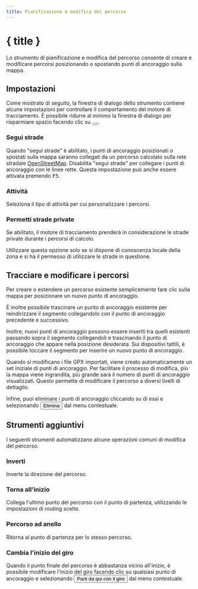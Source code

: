 ```yaml
---
title: Pianificazione e modifica del percorso
---
```


<script>
</script>

# <Pencil size="24" class="inline-block" style="margin-bottom: 5px" /> { title }

Lo strumento di pianificazione e modifica del percorso consente di creare e modificare percorsi posizionando o spostando punti di ancoraggio sulla mappa.

## Impostazioni

Come mostrato di seguito, la finestra di dialogo dello strumento contiene alcune impostazioni per controllare il comportamento del motore di tracciamento.
È possibile ridurre al minimo la finestra di dialogo per risparmiare spazio facendo clic su <button><SquareArrowUpLeft size="16" class="inline-block" style="margin-bottom: 2px" /></button>.

<div class="flex flex-row justify-center">
    <Routing minimizable={false} class="text-foreground p-3 border rounded-md shadow-lg" />
</div>

### <Route size="16" class="inline-block" style="margin-bottom: 2px" />Segui strade

Quando "segui strade" è abilitato, i punti di ancoraggio posizionati o spostati sulla mappa saranno collegati da un percorso calcolato sulla rete stradale <a href="https://www.openstreetmap.org" target="_blank">OpenStreetMap</a>.
Disabilita "segui strade" per collegare i punti di ancoraggio con le linee rette.
Questa impostazione può anche essere attivata premendo <kbd>F5</kbd>.

### <Bike size="16" class="inline-block" style="margin-bottom: 2px" /> Attività

Seleziona il tipo di attività per cui personalizzare i percorsi.

### <TriangleAlert size="16" class="inline-block" style="margin-bottom: 2px" />Permetti strade private

Se abilitato, il motore di tracciamento prenderà in considerazione le strade private durante i percorsi di calcolo.

<DocsNote type="warning">

Utilizzare questa opzione solo se si dispone di conoscenza locale della zona e si ha il permesso di utilizzare le strade in questione.

</DocsNote>

## Tracciare e modificare i percorsi

Per creare o estendere un percorso esistente semplicemente fare clic sulla mappa per posizionare un nuovo punto di ancoraggio.

È inoltre possibile trascinare un punto di ancoraggio esistente per reindirizzare il segmento collegandolo con il punto di ancoraggio precedente e successivo.

Inoltre, nuovi punti di ancoraggio possono essere inseriti tra quelli esistenti passando sopra il segmento collegandoli e trascinando il punto di ancoraggio che appare nella posizione desiderata.
Sui dispositivi tattili, è possibile toccare il segmento per inserire un nuovo punto di ancoraggio.

<DocsNote>

Quando si modificano i file GPX importati, viene creato automaticamente un set iniziale di punti di ancoraggio.
Per facilitare il processo di modifica, più la mappa viene ingrandita, più grande sarà il numero di punti di ancoraggio visualizzati.
Questo permette di modificare il percorso a diversi livelli di dettaglio.

</DocsNote>

Infine, puoi eliminare i punti di ancoraggio cliccando su di essi e selezionando <button><Trash2 size="16" class="inline-block" style="margin-bottom: 4px" /> Elimina</button> dal menu contestuale.

<DocsImage src="tools/routing" alt="I punti di ancoraggio ti permettono di modificare facilmente un percorso." />

## Strumenti aggiuntivi

I seguenti strumenti automatizzano alcune operazioni comuni di modifica del percorso.

### <ArrowRightLeft size="16" class="inline-block" style="margin-bottom: 2px" /> Inverti

Inverte la direzione del percorso.

### <Home size="16" class="inline-block" style="margin-bottom: 2px" /> Torna all'inizio

Collega l'ultimo punto del percorso con il punto di partenza, utilizzando le impostazioni di routing scelte.

### <Repeat size="16" class="inline-block" style="margin-bottom: 2px" /> Percorso ad anello

Ritorna al punto di partenza per lo stesso percorso.

### <CirclePlay size="16" class="inline-block" style="margin-bottom: 2px" /> Cambia l'inizio del giro

Quando il punto finale del percorso è abbastanza vicino all'inizio, è possibile modificare l'inizio del giro facendo clic su qualsiasi punto di ancoraggio e selezionando <button><CirclePlay size="16" class="inline-block" style="margin-bottom: 2px" /> Parti da qui con il giro</button> dal menu contestuale.
